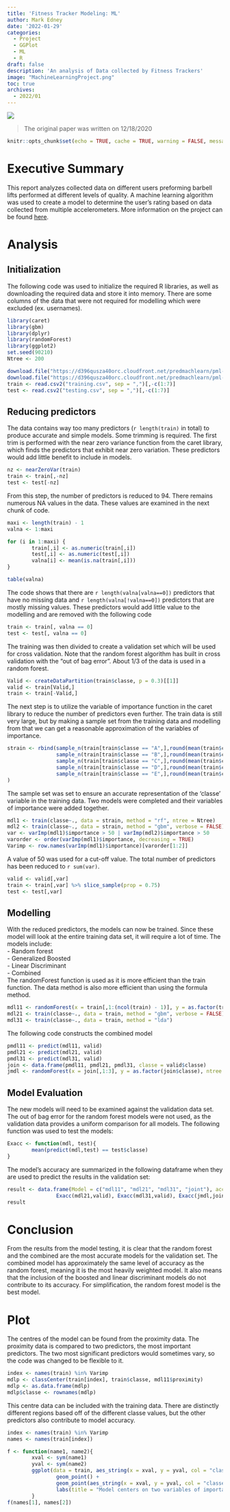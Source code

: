 ```yaml
---
title: 'Fitness Tracker Modeling: ML'
author: Mark Edney
date: '2022-01-29'
categories:
  - Project
  - GGPlot
  - ML
  - R
draft: false
description: 'An analysis of Data collected by Fitness Trackers'
image: "MachineLearningProject.png"
toc: true
archives:
  - 2022/01
---
```

![](MachineLearningProject.png)

> The original paper was written on 12/18/2020

```r
knitr::opts_chunk$set(echo = TRUE, cache = TRUE, warning = FALSE, message = FALSE)
```

# Executive Summary

This report analyzes collected data on different users preforming barbell lifts performed at different levels of quality. A machine learning algorithm was used to create a model to determine the user's rating based on data collected from multiple accelerometers. More information on the project can be found [here](https://web.archive.org/web/20161224072740/https:/groupware.les.inf.puc-rio.br/har).

# Analysis

## Initialization

The following code was used to initialize the required R libraries, as well as downloading the required data and store it into memory. There are some columns of the data that were not required for modelling which were excluded (ex. usernames).

```r

library(caret)
library(gbm)
library(dplyr)
library(randomForest)
library(ggplot2)
set.seed(90210)
Ntree <- 200

download.file("https://d396qusza40orc.cloudfront.net/predmachlearn/pml-training.csv", "training.csv")
download.file("https://d396qusza40orc.cloudfront.net/predmachlearn/pml-testing.csv", "testing.csv")
train <- read.csv2("training.csv", sep = ",")[,-c(1:7)]
test <- read.csv2("testing.csv", sep = ",")[,-c(1:7)]
```

## Reducing predictors

The data contains way too many predictors (`r length(train)` in total) to produce accurate and simple models. Some trimming is required. The first trim is performed with the near zero variance function from the caret library, which finds the predictors that exhibit near zero variation. These predictors would add little benefit to include in models.

```r
nz <- nearZeroVar(train)
train <- train[,-nz]
test <- test[-nz]
```

From this step, the number of predictors is reduced to 94. There remains numerous NA values in the data. These values are examined in the next chunk of code.

```r
maxi <- length(train) - 1
valna <- 1:maxi

for (i in 1:maxi) {
        train[,i] <- as.numeric(train[,i])
        test[,i] <- as.numeric(test[,i])
        valna[i] <- mean(is.na(train[,i]))
}

table(valna)
```

The code shows that there are `r length(valna[valna==0])` predictors that have no missing data and `r length(valna[!valna==0])` predictors that are mostly missing values. These predictors would add little value to the modelling and are removed with the following code

```r
train <- train[, valna == 0]
test <- test[, valna == 0]
```

The training was then divided to create a validation set which will be used for cross validation. Note that the random forest algorithm has built in cross validation with the "out of bag error". About 1/3 of the data is used in a random forest.

```r
Valid <- createDataPartition(train$classe, p = 0.3)[[1]]
valid <- train[Valid,]
train <- train[-Valid,]
```

The next step is to utilize the variable of importance function in the caret library to reduce the number of predictors even further. The train data is still very large, but by making a sample set from the training data and modelling from that we can get a reasonable approximation of the variables of importance.

```r
strain <- rbind(sample_n(train[train$classe == "A",],round(mean(train$classe == "A")*200,0)),
                sample_n(train[train$classe == "B",],round(mean(train$classe == "B")*200,0)),
                sample_n(train[train$classe == "C",],round(mean(train$classe == "C")*200,0)),
                sample_n(train[train$classe == "D",],round(mean(train$classe == "D")*200,0)),
                sample_n(train[train$classe == "E",],round(mean(train$classe == "E")*200,0))
)
```

The sample set was set to ensure an accurate representation of the 'classe' variable in the training data. Two models were completed and their variables of importance were added together.

```r
mdl1 <- train(classe~., data = strain, method = "rf", ntree = Ntree)
mdl2 <- train(classe~., data = strain, method = "gbm", verbose = FALSE)
var <- varImp(mdl1)$importance > 50 | varImp(mdl2)$importance > 50
varorder <- order(varImp(mdl1)$importance, decreasing = TRUE)
Varimp <- row.names(varImp(mdl1)$importance)[varorder[1:2]]
```

A value of 50 was used for a cut-off value. The total number of predictors has been reduced to `r sum(var)`.

```r
valid <- valid[,var]
train <- train[,var] %>% slice_sample(prop = 0.75)
test <- test[,var]
```

## Modelling

With the reduced predictors, the models can now be trained. Since these model will look at the entire training data set, it will require a lot of time. The models include:\
- Random forest\
- Generalized Boosted\
- Linear Discriminant\
- Combined\
The randomForest function is used as it is more efficient than the train function. The data method is also more efficient than using the formula method.

```r
mdl11 <- randomForest(x = train[,1:(ncol(train) - 1)], y = as.factor(train[,ncol(train)]), ntree = Ntree, proximity = TRUE)
mdl21 <- train(classe~., data = train, method = "gbm", verbose = FALSE)
mdl31 <- train(classe~., data = train, method = "lda")
```

The following code constructs the combined model

```r
pmdl11 <- predict(mdl11, valid)
pmdl21 <- predict(mdl21, valid)
pmdl31 <- predict(mdl31, valid)
join <- data.frame(pmdl11, pmdl21, pmdl31, classe = valid$classe)
jmdl <- randomForest(x = join[,1:3], y = as.factor(join$classe), ntree = Ntree)
```

## Model Evaluation

The new models will need to be examined against the validation data set. The out of bag error for the random forest models were not used, as the validation data provides a uniform comparison for all models. The following function was used to test the models:

```r
Exacc <- function(mdl, test){
        mean(predict(mdl,test) == test$classe)
}
```

The model's accuracy are summarized in the following dataframe when they are used to predict the results in the validation set:

```r
result <- data.frame(Model = c("mdl11", "mdl21", "mdl31", "joint"), accuracy = c(Exacc(mdl11,valid),
                Exacc(mdl21,valid), Exacc(mdl31,valid), Exacc(jmdl,join)))
result
```

# Conclusion

From the results from the model testing, it is clear that the random forest and the combined are the most accurate models for the validation set. The combined model has approximately the same level of accuracy as the random forest, meaning it is the most heavily weighted model. It also means that the inclusion of the boosted and linear discriminant models do not contribute to its accuracy. For simplification, the random forest model is the best model.

# Plot

The centres of the model can be found from the proximity data. The proximity data is compared to two predictors, the most important predictors. The two most significant predictors would sometimes vary, so the code was changed to be flexible to it.

```r
index <- names(train) %in% Varimp
mdlp <- classCenter(train[index], train$classe, mdl11$proximity)
mdlp <- as.data.frame(mdlp)
mdlp$classe <- rownames(mdlp)
```

This centre data can be included with the training data. There are distinctly different regions based off of the different classe values, but the other predictors also contribute to model accuracy.

```r
index <- names(train) %in% Varimp
names <- names(train[index])

f <- function(name1, name2){
        xval <- sym(name1)
        yval <- sym(name2)
        ggplot(data = train, aes_string(x = xval, y = yval, col = "classe")) +
                geom_point() +
                geom_point(aes_string(x = xval, y = yval, col = "classe"), size = 10, shape = 4, data = mdlp) +
                labs(title = "Model centers on two variables of importance")
        }
f(names[1], names[2])
```
